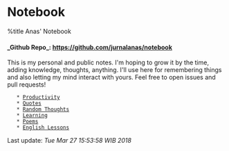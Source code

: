 = Notebook =
%title Anas' Notebook
==== _Github Repo_: https://github.com/jurnalanas/notebook ====

This is my personal and public notes. I'm hoping to grow it by the time, adding knowledge, thoughts, anything. I'll use here for remembering things and also letting my mind interact with yours. Feel free to open issues and pull requests!

    * [[Productivity]]
    * [[Quotes]]
    * [[Random Thoughts]]
    * [[Learning]]
    * [[Poems]]
    * [[English Lessons]]

Last update:
<em>Tue Mar 27 15:53:58 WIB 2018</em>
